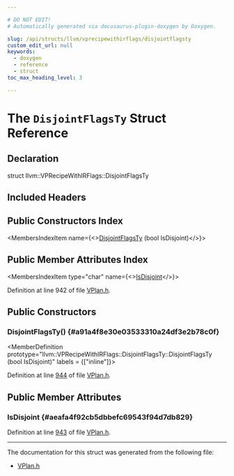 ```yaml
---

# DO NOT EDIT!
# Automatically generated via docusaurus-plugin-doxygen by Doxygen.

slug: /api/structs/llvm/vprecipewithirflags/disjointflagsty
custom_edit_url: null
keywords:
  - doxygen
  - reference
  - struct
toc_max_heading_level: 3

---
```





# The `DisjointFlagsTy` Struct Reference

<DoxygenPage pluginConfig={pluginConfig}>



## Declaration

<CodeBlock>struct llvm::VPRecipeWithIRFlags::DisjointFlagsTy</CodeBlock>

## Included Headers

<IncludesList>
<IncludesListItem
  filePath="Transforms/Vectorize/VPlan.h"
  permalink="/docs/api/files/lib/lib/transforms/lib/transforms/vectorize/vplan-h"
  isLocal="true" />
</IncludesList>

## Public Constructors Index

<MembersIndex>

<MembersIndexItem
  name={<><a href="#a91a4f8e30e03533310a24df3e2b78c0f">DisjointFlagsTy</a> (bool IsDisjoint)</>}>
</MembersIndexItem>

</MembersIndex>

## Public Member Attributes Index

<MembersIndex>

<MembersIndexItem
  type="char"
  name={<><a href="#aeafa4f92cb5dbbefc69543f94d7db829">IsDisjoint</a></>}>
</MembersIndexItem>

</MembersIndex>


Definition at line 942 of file <a href="/docs/api/files/lib/lib/transforms/lib/transforms/vectorize/vplan-h">VPlan.h</a>.

<SectionDefinition>

## Public Constructors

### DisjointFlagsTy() {#a91a4f8e30e03533310a24df3e2b78c0f}

<MemberDefinition
  prototype="llvm::VPRecipeWithIRFlags::DisjointFlagsTy::DisjointFlagsTy (bool IsDisjoint)"
  labels = {["inline"]}>

Definition at line <a href="/docs/api/files/lib/lib/transforms/lib/transforms/vectorize/vplan-h/#l00944">944</a> of file <a href="/docs/api/files/lib/lib/transforms/lib/transforms/vectorize/vplan-h">VPlan.h</a>.
</MemberDefinition>

</SectionDefinition>

<SectionDefinition>

## Public Member Attributes

### IsDisjoint {#aeafa4f92cb5dbbefc69543f94d7db829}

<MemberDefinition
  prototype="char llvm::VPRecipeWithIRFlags::DisjointFlagsTy::IsDisjoint">

Definition at line <a href="/docs/api/files/lib/lib/transforms/lib/transforms/vectorize/vplan-h/#l00943">943</a> of file <a href="/docs/api/files/lib/lib/transforms/lib/transforms/vectorize/vplan-h">VPlan.h</a>.
</MemberDefinition>

</SectionDefinition>

<hr/>

The documentation for this struct was generated from the following file:

<ul>
<li><a href="/docs/api/files/lib/lib/transforms/lib/transforms/vectorize/vplan-h">VPlan.h</a></li>
</ul>

</DoxygenPage>
